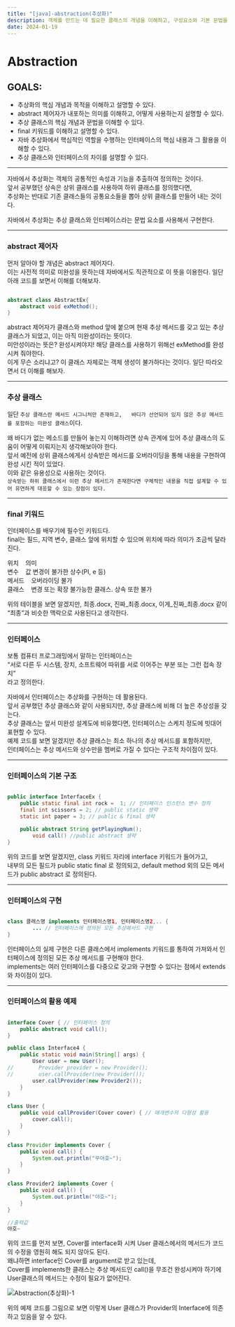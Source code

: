 ```yaml
---
title: "[java]-abstraction(추상화)"
description: 객체를 만드는 데 필요한 클래스의 개념을 이해하고, 구성요소와 기본 문법을 설명할 수 있다.
date: 2024-01-19
---
```




# Abstraction

## GOALS:

- 추상화의 핵심 개념과 목적을 이해하고 설명할 수 있다.
- abstract 제어자가 내포하는 의미를 이해하고, 어떻게 사용하는지 설명할 수 있다.
- 추상 클래스의 핵심 개념과 문법을 이해할 수 있다.
- final 키워드를 이해하고 설명할 수 있다.
- 자바 추상화에서 핵심적인 역할을 수행하는 인터페이스의 핵심 내용과 그 활용을 이해할 수 있다.
- 추상 클래스와 인터페이스의 차이를 설명할 수 있다.

---

 자바에서 추상화는 객체의 공통적인 속성과 기능을 추출하여 정의하는 것이다.  
 앞서 공부했던 상속은 상위 클래스를 사용하여 하위 클래스를 정의했다면,  
 추상화는 반대로 기존 클래스들의 공통요소들을 뽑아 상위 클래스를 만들어 내는 것이다.

 자바에서 추상화는 추상 클래스와 인터페이스라는 문법 요소를 사용해서 구현한다.

---

### abstract 제어자

먼저 알아야 할 개념은 abstract 제어자다.  
이는 사전적 의미로 미완성을 뜻하는데 자바에서도 직관적으로 이 뜻을 이용한다. 
일단 아래 코드를 보면서 이해를 더해보자.

```java

abstract class AbstractEx{
	abstract void exMethod();
}

```

abstract 제어자가 클래스와 method 앞에 붙으며 현재 추상 메서드를 갖고 있는 추상 클래스가 되었고, 이는 아직 미완성이라는 뜻이다.  
미안성이라는 뜻은? 완성시켜야지! 해당 클래스를 사용하기 위해선 exMethod를 완성시켜 줘야한다.  
이게 무슨 소리냐고? 이 클래스 자체로는 객체 생성이 불가하다는 것이다. 일단 따라오면서 더 이해를 해보자.

---

### 추상 클래스

일단 `추상 클래스란 메서드 시그니처만 존재하고,  
바디가 선언되어 있지 않은 추상 메서드를 포함하는 미완성 클래스`이다.

왜 바디가 없는 메소드를 만들어 놓는지 이해하려면 상속 관계에 있어 추상 클래스의 도움이 어떻게 이뤄지는지 생각해보아야 한다.  
앞서 예전에 상위 클래스에게서 상속받은 메서드를 오버라이딩을 통해 내용을 구현하여 완성 시킨 적이 있었다.  
이와 같은 유용성으로 사용하는 것이다.  
`상속받는 하위 클래스에서 이런 추상 메서드가 존재한다면 구체적인 내용을 직접 설계할 수 있어 유연하게 대응할 수 있는 장점이 있다.`

---

### final 키워드

인터페이스를 배우기에 필수인 키워드다.  
final는 필드, 지역 변수, 클래스 앞에 위치할 수 있으며 위치에 따라 의미가 조금씩 달라진다.

위치 &nbsp;&nbsp; 의미<br/>
변수 &nbsp;&nbsp; 값 변경이 불가한 상수(PI, e 등)<br/>
메서드 &nbsp;&nbsp; 오버라이딩 불가<br/>
클래스 &nbsp;&nbsp; 변경 또는 확장 불가능한 클래스. 상속 또한 불가<br/>

위의 테이블을 보면 알겠지만, 최종.docx, 진짜_최종.docx, 이게_진짜_최종.docx 같이 “최종”과 비슷한 맥락으로 사용된다고 생각한다.

---

### 인터페이스

 보통 컴퓨터 프로그래밍에서 말하는 인터페이스는  
 “서로 다른 두 시스템, 장치, 소프트웨어 따위를 서로 이어주는 부분 또는 그런 접속 장치”  
 라고 정의한다.

 자바에서 인터페이스는 추상화를 구현하는 데 활용된다.  
 앞서 공부했던 추상 클래스와 같이 사용되지만, 추상 클래스에 비해 더 높은 추상성을 갖는다.  
 추상 클래스는 앞서 미완성 설계도에 비유했다면, 인터페이스는 스케치 정도에 빗대어 표현할 수 있다.  
 예제 코드를 보면 알겠지만 추상 클래스는 최소 하나의 추상 메서드를 포함하지만,  
 인터페이스는 추상 메서드와 상수만을 멤버로 가질 수 있다는 구조적 차이점이 있다.

---

### 인터페이스의 기본 구조

```java

public interface InterfaceEx {
    public static final int rock =  1; // 인터페이스 인스턴스 변수 정의
    final int scissors = 2; // public static 생략
    static int paper = 3; // public & final 생략

    public abstract String getPlayingNum();
		void call() //public abstract 생략 
}

```

 위의 코드를 보면 알겠지만, class 키워드 자리에 interface 키워드가 들어가고,  
 내부의 모든 필드가 public static final 로 정의되고, default method 외의 모든 메서드가 public abstract 로 정의된다.

---

### 인터페이스의 구현

```java

class 클래스명 implements 인터페이스명1, 인터페이스명2,.. {
		... // 인터페이스에 정의된 모든 추상메서드 구현
}

```

 인터페이스의 실제 구현은 다른 클래스에서 implements 키워드를 통하여 가져와서 인터페이스에 정의된 모든 추상 메서드를 구현해야 한다.  
 implements는 여러 인터페이스를 다중으로 갖고와 구현할 수 있다는 점에서 extends와 차이점이 있다.

---

### 인터페이스의 활용 예제

```java

interface Cover { // 인터페이스 정의
    public abstract void call();
}

public class Interface4 {
    public static void main(String[] args) {
        User user = new User();
//        Provider provider = new Provider();
//        user.callProvider(new Provider());
        user.callProvider(new Provider2());
    }
}

class User {
    public void callProvider(Cover cover) { // 매개변수의 다형성 활용
        cover.call();
    }
}

class Provider implements Cover {
    public void call() {
        System.out.println("무야호~");
    }
}

class Provider2 implements Cover {
    public void call() {
        System.out.println("야호~");
    }
}

//출력값
야호~

```

  위의 코드를 먼저 보면, Cover를 interface화 시켜 User 클래스에서의 메서드가 코드의 수정을 영원히 해도 되지 않아도 된다.  
  왜냐하면 interface인 Cover를 argument로 받고 있는데,  
  Cover를 implements한 클래스는 추상 메서드인 call()을 무조건 완성시켜야 하기에 User클래스의 메서드는 수정이 필요가 없어진다.  

![Abstraction(추상화)-1](https://github.com/Sniij/chomanki.com/blob/main/content/blog/java-oop-abstraction/abstraction-1.png?raw=true)

 위의 예제 코드를 그림으로 보면 이렇게 User 클래스가 Provider의 Interface에 의존하고 있음을 알 수 있다.
